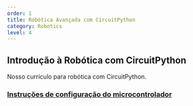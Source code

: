 ```yaml
---
order: 1
title: Robótica Avançada com CircuitPython
category: Robotics
level: 4
---
```


## Introdução à Robótica com CircuitPython

Nosso currículo para robótica com CircuitPython.

### [Instruções de configuração do microcontrolador](http://morganstanley.github.io/cpx-training/exercises/pt-BR/circuitpython/setup_bluefruit/)
